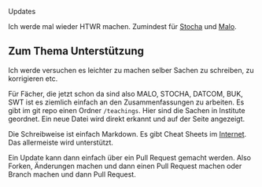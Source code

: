 
<Main>

<HeadLine>Updates</HeadLine>

<div className="markdown">

Ich werde mal wieder HTWR machen. Zumindest für [Stocha](/wsi) und [Malo](/cigol). 

## Zum Thema Unterstützung

Ich werde versuchen es leichter zu machen selber Sachen zu schreiben, zu korrigieren etc.

Für Fächer, die jetzt schon da sind also MALO, STOCHA, DATCOM, BUK, SWT ist es ziemlich einfach an den Zusammenfassungen zu arbeiten.
Es gibt im git repo einen Ordner `/teachings`. Hier sind die Sachen in Institute geordnet.
Ein neue Datei wird direkt erkannt und auf der Seite angezeigt.

Die Schreibweise ist einfach Markdown. Es gibt Cheat Sheets im  [Internet](https://www.markdownguide.org/cheat-sheet/).
Das allermeiste wird unterstützt.

Ein Update kann dann einfach über ein Pull Request gemacht werden.
Also Forken, Änderungen machen und dann einen Pull Request machen oder Branch machen und dann Pull Request.

</div>
</Main>
